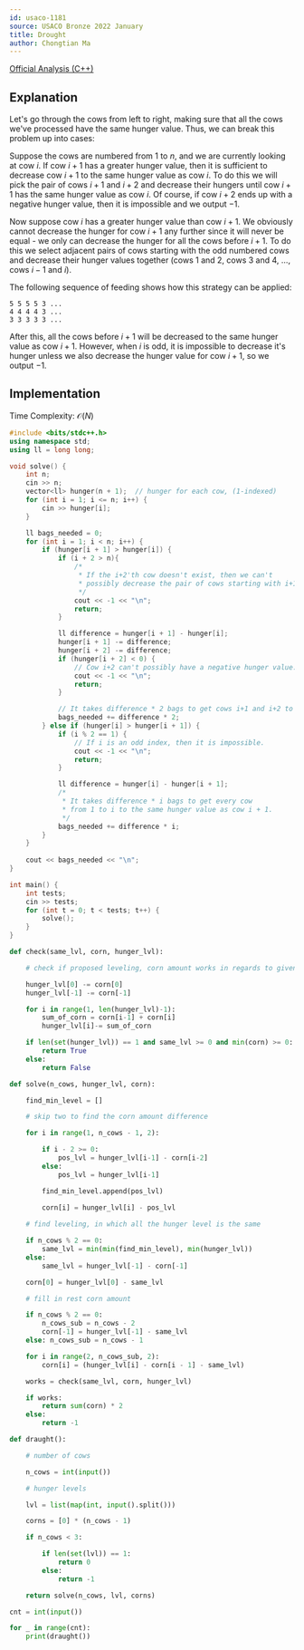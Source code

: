 ```yaml
---
id: usaco-1181
source: USACO Bronze 2022 January
title: Drought
author: Chongtian Ma
---
```


[Official Analysis (C++)](http://www.usaco.org/current/data/sol_prob3_bronze_jan22.html)

## Explanation

Let's go through the cows from left to right, making sure that all the cows we've processed have the same hunger value. Thus, we can break this
problem up into cases:

Suppose the cows are numbered from $1$ to $n$, and we are currently looking at cow $i$. If cow $i+1$ has a greater hunger value, then it is sufficient to decrease cow $i+1$ to the same hunger value as cow $i$. To do this we will pick the pair of cows $i+1$ and $i+2$ and decrease their hungers until cow $i+1$ has the same hunger value as cow $i$. Of course, if cow $i+2$ ends up with a negative hunger value, then it is impossible and we output $-1$.

Now suppose cow $i$ has a greater hunger value than cow $i+1$. We obviously cannot decrease the hunger for cow $i+1$ any further since it will never be
equal - we only can decrease the hunger for all the cows before $i+1$. To do this we select adjacent pairs of cows starting with the odd numbered cows and
decrease their hunger values together (cows $1$ and $2$, cows $3$ and $4$, $\ldots$, cows $i-1$ and $i$).  

The following sequence of feeding shows how this strategy can be applied:
```
5 5 5 5 3 ...
4 4 4 4 3 ...
3 3 3 3 3 ...
```

After this, all the cows before $i+1$ will be decreased to the same hunger value as cow $i+1$.
However, when $i$ is odd, it is impossible to decrease it's hunger unless we also decrease the hunger value for cow $i+1$, so we output $-1$.

## Implementation

Time Complexity: $\mathcal{O}(N)$

<LanguageSection>
  
<CPPSection>

```cpp
#include <bits/stdc++.h>
using namespace std;
using ll = long long;

void solve() {
	int n;
	cin >> n;
	vector<ll> hunger(n + 1);  // hunger for each cow, (1-indexed)
	for (int i = 1; i <= n; i++) {
		cin >> hunger[i];
	}

	ll bags_needed = 0;
	for (int i = 1; i < n; i++) {
		if (hunger[i + 1] > hunger[i]) {
			if (i + 2 > n){
				/*
				 * If the i+2'th cow doesn't exist, then we can't
				 * possibly decrease the pair of cows starting with i+1.
				 */
				cout << -1 << "\n";
				return;
			}

			ll difference = hunger[i + 1] - hunger[i];
			hunger[i + 1] -= difference;
			hunger[i + 2] -= difference;
			if (hunger[i + 2] < 0) {
				// Cow i+2 can't possibly have a negative hunger value.
				cout << -1 << "\n";
				return;
			}

			// It takes difference * 2 bags to get cows i+1 and i+2 to cow i's level.
			bags_needed += difference * 2;
		} else if (hunger[i] > hunger[i + 1]) {
			if (i % 2 == 1) {
				// If i is an odd index, then it is impossible.
				cout << -1 << "\n";
				return;
			}

			ll difference = hunger[i] - hunger[i + 1];
			/*
			 * It takes difference * i bags to get every cow
			 * from 1 to i to the same hunger value as cow i + 1.
			 */
			bags_needed += difference * i;
		}
	}
	
	cout << bags_needed << "\n";
}

int main() {
	int tests;
	cin >> tests;
	for (int t = 0; t < tests; t++) {
		solve();
	}
}
```
        
</CPPSection>

<PySection>

```python
def check(same_lvl, corn, hunger_lvl):

    # check if proposed leveling, corn amount works in regards to given hunger levels of the cows

    hunger_lvl[0] -= corn[0]
    hunger_lvl[-1] -= corn[-1]

    for i in range(1, len(hunger_lvl)-1):
        sum_of_corn = corn[i-1] + corn[i]
        hunger_lvl[i]-= sum_of_corn

    if len(set(hunger_lvl)) == 1 and same_lvl >= 0 and min(corn) >= 0:
        return True
    else:
        return False

def solve(n_cows, hunger_lvl, corn):

    find_min_level = []

    # skip two to find the corn amount difference

    for i in range(1, n_cows - 1, 2):

        if i - 2 >= 0:
            pos_lvl = hunger_lvl[i-1] - corn[i-2]
        else: 
            pos_lvl = hunger_lvl[i-1]

        find_min_level.append(pos_lvl)

        corn[i] = hunger_lvl[i] - pos_lvl
    
    # find leveling, in which all the hunger level is the same

    if n_cows % 2 == 0:
        same_lvl = min(min(find_min_level), min(hunger_lvl))
    else:
        same_lvl = hunger_lvl[-1] - corn[-1]

    corn[0] = hunger_lvl[0] - same_lvl

    # fill in rest corn amount

    if n_cows % 2 == 0:
        n_cows_sub = n_cows - 2
        corn[-1] = hunger_lvl[-1] - same_lvl
    else: n_cows_sub = n_cows - 1

    for i in range(2, n_cows_sub, 2):
        corn[i] = (hunger_lvl[i] - corn[i - 1] - same_lvl)

    works = check(same_lvl, corn, hunger_lvl)

    if works:
        return sum(corn) * 2
    else:
        return -1

def draught():

    # number of cows

    n_cows = int(input())

    # hunger levels

    lvl = list(map(int, input().split()))

    corns = [0] * (n_cows - 1)

    if n_cows < 3:

        if len(set(lvl)) == 1:
            return 0
        else: 
            return -1

    return solve(n_cows, lvl, corns)

cnt = int(input())

for _ in range(cnt):
    print(draught())
```

</PySection>
        
</LanguageSection>
